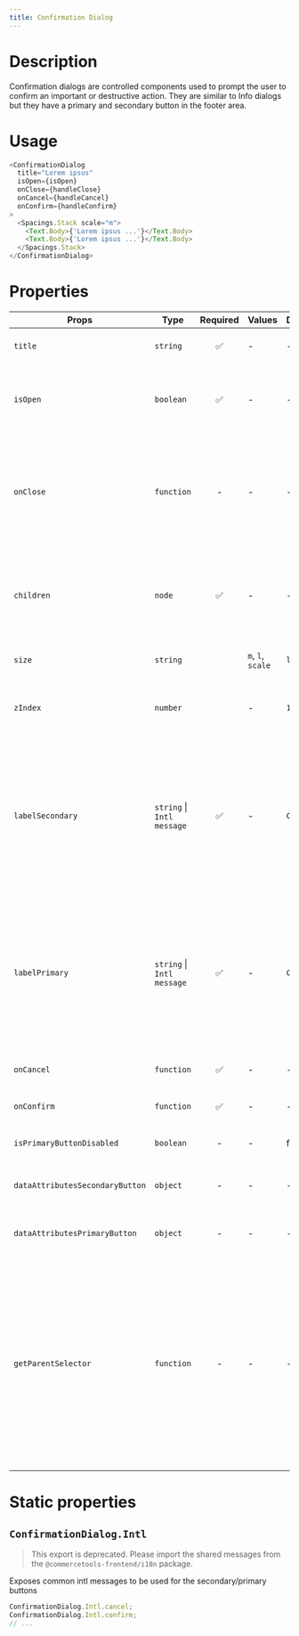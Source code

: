```yaml
---
title: Confirmation Dialog
---
```


<Playground urlPath="confirmation-dialog" />

# Description

Confirmation dialogs are controlled components used to prompt the user to confirm an important or destructive action. They are similar to Info dialogs but they have a primary and secondary button in the footer area.

# Usage

```js
<ConfirmationDialog
  title="Lorem ipsus"
  isOpen={isOpen}
  onClose={handleClose}
  onCancel={handleCancel}
  onConfirm={handleConfirm}
>
  <Spacings.Stack scale="m">
    <Text.Body>{'Lorem ipsus ...'}</Text.Body>
    <Text.Body>{'Lorem ipsus ...'}</Text.Body>
  </Spacings.Stack>
</ConfirmationDialog>
```

# Properties

| Props                           | Type                       | Required | Values            | Default   | Description                                                                                                                                                                                                                                                                                                 |
| ------------------------------- | -------------------------- | :------: | ----------------- | --------- | ----------------------------------------------------------------------------------------------------------------------------------------------------------------------------------------------------------------------------------------------------------------------------------------------------------- |
| `title`                         | `string`                   |    ✅    | -                 | -         | The title of the Confirmation Dialog                                                                                                                                                                                                                                                                        |
| `isOpen`                        | `boolean`                  |    ✅    | -                 | -         | Indicates whether the dialog is open or closed. The parent component needs to manage this state                                                                                                                                                                                                             |
| `onClose`                       | `function`                 |    -     | -                 | -         | Called when the dialog closes (click on overlay, click on close button, press ESC). If the function is not provided, the modal cannot be closed by any of the listed options.                                                                                                                               |
| `children`                      | `node`                     |    ✅    | -                 | -         | Content rendered within the dialog. If the content is long in height (depending on the screen size) a scrollbar will appear                                                                                                                                                                                 |
| `size`                          | `string`                   |          | `m`, `l`, `scale` | `l`       | Horizontal width limit of the dialog card                                                                                                                                                                                                                                                                   |
| `zIndex`                        | `number`                   |          | -                 | `1000`    | The `z-index` value to be applied to the overlay container (useful if you have stacking modals)                                                                                                                                                                                                             |
| `labelSecondary`                | `string` \| `Intl message` |    ✅    | -                 | `Cancel`  | The label for the secondary button as a string, or as an intl-like message (`{ id, defaultMessage }`). The `ConfirmationDialog` exposes a static object `Intl` containing some common intl messages that are already translated                                                                             |
| `labelPrimary`                  | `string` \| `Intl message` |    ✅    | -                 | `Confirm` | The label for the primary button as a string, or as an intl-like message (`{ id, defaultMessage }`). The `ConfirmationDialog` exposes a static object `Intl` containing some common intl messages that are already translated                                                                               |
| `onCancel`                      | `function`                 |    ✅    | -                 | -         | Called when the secondary button is clicked                                                                                                                                                                                                                                                                 |
| `onConfirm`                     | `function`                 |    ✅    | -                 | -         | Called when the primary button is clicked                                                                                                                                                                                                                                                                   |
| `isPrimaryButtonDisabled`       | `boolean`                  |    -     | -                 | false     | Indicates whether primary button is disabled or not                                                                                                                                                                                                                                                         |
| `dataAttributesSecondaryButton` | `object`                   |    -     | -                 | -         | Use this prop to pass `data-` attributes to the secondary button                                                                                                                                                                                                                                            |
| `dataAttributesPrimaryButton`   | `object`                   |    -     | -                 | -         | Use this prop to pass `data-` attributes to the primary button                                                                                                                                                                                                                                              |
| `getParentSelector`             | `function`                 |    -     | -                 | -         | The function should return an HTML element that will be used as the parent container to hold the modal DOM tree. If no function is provided, it's expected that an HTML element with the `id="parent-container"` is present in the DOM. In `NODE_ENV=test` environment, the default HTML element is `body`. |

# Static properties

## `ConfirmationDialog.Intl`

> This export is deprecated. Please import the shared messages from the `@commercetools-frontend/i18n` package.

Exposes common intl messages to be used for the secondary/primary buttons

```js
ConfirmationDialog.Intl.cancel;
ConfirmationDialog.Intl.confirm;
// ...
```
